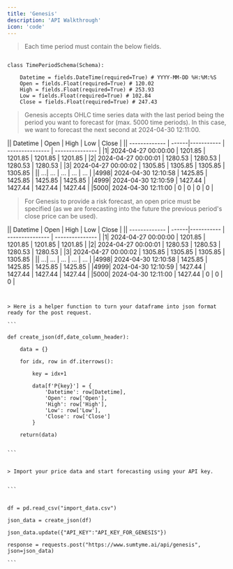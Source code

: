 ```yaml
---
title: 'Genesis'
description: 'API Walkthrough'
icon: 'code'
---
```


> Each time period must contain the below fields.

```

class TimePeriodSchema(Schema):
    
    Datetime = fields.DateTime(required=True) # YYYY-MM-DD %H:%M:%S
    Open = fields.Float(required=True) # 120.02
    High = fields.Float(required=True) # 253.93
    Low = fields.Float(required=True) # 102.84
    Close = fields.Float(required=True) # 247.43

```

> Genesis accepts OHLC time series data with the last period being the period you want to forecast for (max. 5000 time periods).
> In this case, we want to forecast the next second at 2024-04-30 12:11:00. 

|| Datetime     | Open   | High        | Low           | Close  |
|| ------------- | ------|----------- | --------------- | --------------- |
|1| 2024-04-27 00:00:00 | 1201.85 | 1201.85  | 1201.85 | 1201.85 |
|2| 2024-04-27 00:00:01 | 1280.53 | 1280.53  | 1280.53 | 1280.53 |
|3| 2024-04-27 00:00:02 | 1305.85 | 1305.85  | 1305.85 | 1305.85 |
|| ...| ... | ...  | ... | ... |
|4998| 2024-04-30 12:10:58 | 1425.85 | 1425.85  | 1425.85 | 1425.85 |
|4999| 2024-04-30 12:10:59 | 1427.44 | 1427.44  | 1427.44 | 1427.44 |
|5000| 2024-04-30 12:11:00 | 0 | 0  | 0 | 0 |

> For Genesis to provide a risk forecast, an open price must be specified (as we are forecasting into the future the previous period's close price can be used).

|| Datetime     | Open   | High        | Low           | Close  |
|| ------------- | ------|----------- | --------------- | --------------- |
|1| 2024-04-27 00:00:00 | 1201.85 | 1201.85  | 1201.85 | 1201.85 |
|2| 2024-04-27 00:00:01 | 1280.53 | 1280.53  | 1280.53 | 1280.53 |
|3| 2024-04-27 00:00:02 | 1305.85 | 1305.85  | 1305.85 | 1305.85 |
|| ...| ... | ...  | ... | ... |
|4998| 2024-04-30 12:10:58 | 1425.85 | 1425.85  | 1425.85 | 1425.85 |
|4999| 2024-04-30 12:10:59 | 1427.44 | 1427.44  | 1427.44 | 1427.44 |
|5000| 2024-04-30 12:11:00 | 1427.44 | 0  | 0 | 0 |

````


> Here is a helper function to turn your dataframe into json format ready for the post request.

```

def create_json(df,date_column_header):
    
    data = {}

    for idx, row in df.iterrows():

        key = idx+1
        
        data[f'P{key}'] = {
            'Datetime': row[Datetime],
            'Open': row['Open'],
            'High': row['High'],
            'Low': row['Low'],
            'Close': row['Close']
        }
    
    return(data)


```


> Import your price data and start forecasting using your API key.


```


df = pd.read_csv("import_data.csv")

json_data = create_json(df)

json_data.update({"API_KEY":"API_KEY_FOR_GENESIS"})

response = requests.post("https://www.sumtyme.ai/api/genesis", json=json_data)

```